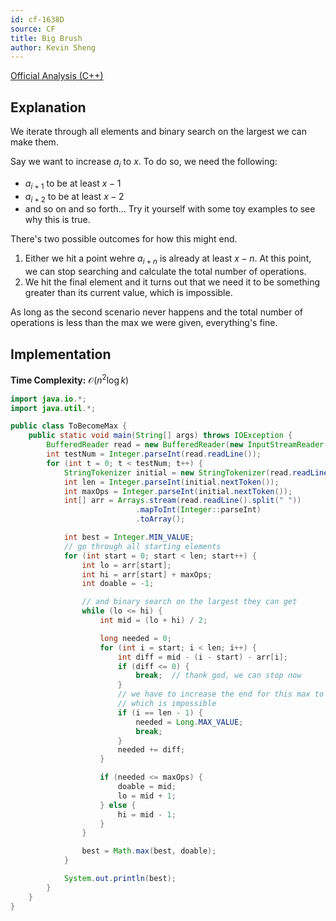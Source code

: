 ```yaml
---
id: cf-1638D
source: CF
title: Big Brush
author: Kevin Sheng
---
```


[Official Analysis (C++)](https://codeforces.com/blog/entry/119058)

## Explanation

We iterate through all elements and binary search on the largest we can make them.

Say we want to increase $a_i$ to $x$.
To do so, we need the following:
* $a_{i+1}$ to be at least $x-1$
* $a_{i+2}$ to be at least $x-2$
* and so on and so forth...
Try it yourself with some toy examples to see why this is true.

There's two possible outcomes for how this might end.
1. Either we hit a point wehre $a_{i+n}$ is already at least $x-n$.
   At this point, we can stop searching and calculate the total number of operations.
2. We hit the final element and it turns out that we need it to be something greater
   than its current value, which is impossible.

As long as the second scenario never happens and the total number of
operations is less than the max we were given, everything's fine.

## Implementation

**Time Complexity:** $\mathcal{O}(n^2 \log k)$

<LanguageSection>
<JavaSection>

```java
import java.io.*;
import java.util.*;

public class ToBecomeMax {
	public static void main(String[] args) throws IOException {
		BufferedReader read = new BufferedReader(new InputStreamReader(System.in));
		int testNum = Integer.parseInt(read.readLine());
		for (int t = 0; t < testNum; t++) {
			StringTokenizer initial = new StringTokenizer(read.readLine());
			int len = Integer.parseInt(initial.nextToken());
			int maxOps = Integer.parseInt(initial.nextToken());
			int[] arr = Arrays.stream(read.readLine().split(" "))
			                .mapToInt(Integer::parseInt)
			                .toArray();

			int best = Integer.MIN_VALUE;
			// go through all starting elements
			for (int start = 0; start < len; start++) {
				int lo = arr[start];
				int hi = arr[start] + maxOps;
				int doable = -1;

				// and binary search on the largest they can get
				while (lo <= hi) {
					int mid = (lo + hi) / 2;

					long needed = 0;
					for (int i = start; i < len; i++) {
						int diff = mid - (i - start) - arr[i];
						if (diff <= 0) {
							break;  // thank god, we can stop now
						}
						// we have to increase the end for this max to work
						// which is impossible
						if (i == len - 1) {
							needed = Long.MAX_VALUE;
							break;
						}
						needed += diff;
					}

					if (needed <= maxOps) {
						doable = mid;
						lo = mid + 1;
					} else {
						hi = mid - 1;
					}
				}

				best = Math.max(best, doable);
			}

			System.out.println(best);
		}
	}
}
```

</JavaSection>
</LanguageSection>
